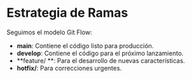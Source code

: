 # Estrategia de Ramas
Seguimos el modelo Git Flow:
- **main**: Contiene el código listo para producción.
- **develop**: Contiene el código para el próximo lanzamiento.
- **feature/
**: Para el desarrollo de nuevas características.
- **hotfix/**: Para correcciones urgentes.